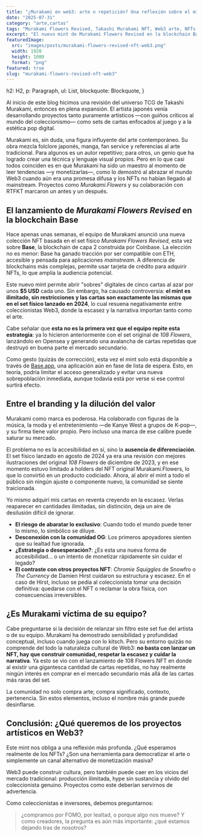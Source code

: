 ```yaml
---
title: "¿Murakami en web3: arte o repetición? Una reflexión sobre el mint de Murakami Flowers Revised"
date: "2025-07-31"
category: "arte,cartas"
tags: "Murakami Flowers Revised, Takashi Murakami NFT, Web3 arte, NFTs en Base, Murakami Flowers Base, 108 Flowers NFT, coleccionismo NFT, dilución de valor NFT, arte contemporáneo blockchain, Base app NFT, crítica NFTs Murakami"
excerpt: "El nuevo mint de Murakami Flowers Revised en la blockchain Base reabre el debate sobre exclusividad, comunidad y valor en Web3. ¿Arte accesible o monetización sin límites? Un análisis crítico desde el coleccionismo digital."
featuredImage:
  src: "images/posts/murakami-flowers-revised-nft-web3.png"
  width: 1920
  height: 1080
  format: "png"
featured: true
slug: "murakami-flowers-revised-nft-web3"
---
```



  h2: H2,
  p: Paragraph,
  ul: List,
  blockquote: Blockquote,
}

Al inicio de este blog hicimos una revisión del universo TCG de Takashi Murakami, entonces en plena expansión. El artista japonés venía desarrollando proyectos tanto puramente artísticos —con guiños críticos al mundo del coleccionismo— como sets de cartas enfocados al juego y a la estética pop digital.

Murakami es, sin duda, una figura influyente del arte contemporáneo. Su obra mezcla folclore japonés, manga, fan service y referencias al arte tradicional. Para algunos es un autor repetitivo; para otros, un genio que ha logrado crear una técnica y lenguaje visual propios. Pero en lo que casi todos coinciden es en que Murakami ha sido un maestro al momento de leer tendencias —y monetizarlas—, como lo demostró al abrazar el mundo Web3 cuando aún era una promesa difusa y los NFTs no habían llegado al mainstream. Proyectos como *Murakami.Flowers* y su colaboración con RTFKT marcaron un antes y un después.

## El lanzamiento de *Murakami Flowers Revised* en la blockchain Base

Hace apenas unas semanas, el equipo de Murakami anunció una nueva colección NFT basada en el set físico *Murakami Flowers Revised*, esta vez sobre **Base**, la blockchain de capa 2 construida por Coinbase. La elección no es menor: Base ha ganado tracción por ser compatible con ETH, accesible y pensada para aplicaciones *mainstream*. A diferencia de blockchains más complejas, permite usar tarjeta de crédito para adquirir NFTs, lo que amplía la audiencia potencial.

Este nuevo mint permite abrir "sobres" digitales de cinco cartas al azar por unos **$5 USD** cada uno. Sin embargo, ha causado controversia: **el mint es ilimitado, sin restricciones y las cartas son exactamente las mismas que en el set físico lanzado en 2024**, lo cual resuena negativamente entre coleccionistas Web3, donde la escasez y la narrativa importan tanto como el arte.

Cabe señalar que **esta no es la primera vez que el equipo repite esta estrategia**: ya lo hicieron anteriormente con el set original de *108 Flowers*, lanzándolo en Opensea y generando una avalancha de cartas repetidas que destruyó en buena parte el mercado secundario.

Como gesto (quizás de corrección), esta vez el mint solo está disponible a través de [Base.app](https://base.app/), una aplicación aún en fase de lista de espera. Esto, en teoría, podría limitar el acceso generalizado y evitar una nueva sobrepoblación inmediata, aunque todavía está por verse si ese control surtirá efecto.

## Entre el branding y la dilución del valor

Murakami como marca es poderosa. Ha colaborado con figuras de la música, la moda y el entretenimiento —de Kanye West a grupos de K-pop—, y su firma tiene valor propio. Pero incluso una marca de ese calibre puede saturar su mercado.

El problema no es la accesibilidad en sí, sino la **ausencia de diferenciación**. El set físico lanzado en agosto de 2024 ya era una revisión con mejores ilustraciones del original *108 Flowers* de diciembre de 2023, y en ese momento estuvo limitado a holders del NFT original Murakami.Flowers, lo que lo convirtió en un producto codiciado. Ahora, al abrir el mint a todo el público sin ningún ajuste o componente nuevo, la comunidad se siente traicionada.

Yo mismo adquirí mis cartas en reventa creyendo en la escasez. Verlas reaparecer en cantidades ilimitadas, sin distinción, deja un aire de desilusión difícil de ignorar.

- **El riesgo de abaratar lo exclusivo**: Cuando todo el mundo puede tener lo mismo, lo simbólico se diluye.
- **Desconexión con la comunidad OG**: Los primeros apoyadores sienten que su lealtad fue ignorada.
- **¿Estrategia o desesperación?**: ¿Es esta una nueva forma de accesibilidad... o un intento de monetizar rápidamente sin cuidar el legado?
- **El contraste con otros proyectos NFT**: *Chromie Squiggles* de Snowfro o *The Currency* de Damien Hirst cuidaron su estructura y escasez. En el caso de Hirst, incluso se pedía al coleccionista tomar una decisión definitiva: quedarse con el NFT o reclamar la obra física, con consecuencias irreversibles.

## ¿Es Murakami víctima de su equipo?

Cabe preguntarse si la decisión de relanzar sin filtro este set fue del artista o de su equipo. Murakami ha demostrado sensibilidad y profundidad conceptual, incluso cuando juega con lo kitsch. Pero su entorno quizás no comprende del todo la naturaleza cultural de Web3: **no basta con lanzar un NFT, hay que construir comunidad, respetar la escasez y cuidar la narrativa**. Ya esto se vio con el lanzamiento de 108 Flowers NFT en donde al existir una gigantesca cantidad de cartas repetidas, no hay realmente ningún interés en comprar en el mercado secundario más allá de las cartas más raras del set.

La comunidad no solo compra arte; compra significado, contexto, pertenencia. Sin estos elementos, incluso el nombre más grande puede desinflarse.

## Conclusión: ¿Qué queremos de los proyectos artísticos en Web3?

Este mint nos obliga a una reflexión más profunda. ¿Qué esperamos realmente de los NFTs? ¿Son una herramienta para democratizar el arte o simplemente un canal alternativo de monetización masiva?

Web3 puede construir cultura, pero también puede caer en los vicios del mercado tradicional: producción ilimitada, hype sin sustancia y olvido del coleccionista genuino. Proyectos como este deberían servirnos de advertencia.

Como coleccionistas e inversores, debemos preguntarnos: 

> ¿compramos por FOMO, por lealtad, o porque algo nos mueve? Y como creadores, la pregunta es aún más importante: ¿qué estamos dejando tras de nosotros?
>

<CTA category="cartas" />